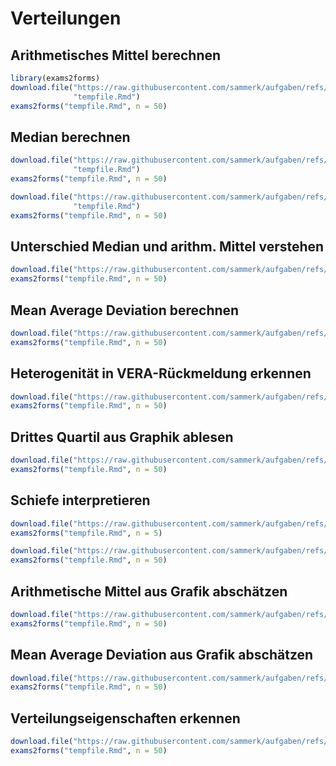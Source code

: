 # Verteilungen
## Arithmetisches Mittel berechnen
```r
library(exams2forms)
download.file("https://raw.githubusercontent.com/sammerk/aufgaben/refs/heads/master/verteilungen/Arithmetisches_Mittel_berechnen/exams/Arithmetisches_Mittel_berechnen.Rmd",
              "tempfile.Rmd")
exams2forms("tempfile.Rmd", n = 50)
```

## Median berechnen
```r
download.file("https://raw.githubusercontent.com/sammerk/aufgaben/refs/heads/master/verteilungen/Median_berechnen_ungerade_Anzahl/exams/Median_berechnen_ungeradeAnzahl.Rmd",
              "tempfile.Rmd")
exams2forms("tempfile.Rmd", n = 50)
```

```r
download.file("https://raw.githubusercontent.com/sammerk/aufgaben/refs/heads/master/verteilungen/Median_berechnen_geradeAnzahl_mitParameter/exams/Median_berechnen_geradeAnzahl.Rmd",
              "tempfile.Rmd")
exams2forms("tempfile.Rmd", n = 50)
```

## Unterschied Median und arithm. Mittel verstehen
```r
download.file("https://raw.githubusercontent.com/sammerk/aufgaben/refs/heads/master/verteilungen/Datenreihe_ergaenzen_MEAN_ungleich_MEDIAN/exams/Datenreihe_ergaenzen_MEAN_ungleich_Median.Rmd", "tempfile.Rmd")
exams2forms("tempfile.Rmd", n = 50)
```

## Mean Average Deviation berechnen
```r
download.file("https://raw.githubusercontent.com/sammerk/aufgaben/refs/heads/master/verteilungen/AD_berechnen/exams/AD_berechnen.Rmd", "tempfile.Rmd")
exams2forms("tempfile.Rmd", n = 50)
```

## Heterogenität in VERA-Rückmeldung erkennen
```r
download.file("https://raw.githubusercontent.com/sammerk/aufgaben/refs/heads/master/verteilungen/Streuung_in_Kompetenzstufen_erkennen/exams/Streuung_in_Kompetenzstufen_erkennen.Rmd", "tempfile.Rmd")
exams2forms("tempfile.Rmd", n = 50)
```

## Drittes Quartil aus Graphik ablesen
```r
download.file("https://raw.githubusercontent.com/sammerk/aufgaben/refs/heads/master/verteilungen/Q3_guessing_reading_SC/exams/Q3_guessing_reading_SC.Rmd", "tempfile.Rmd")
exams2forms("tempfile.Rmd", n = 50)
```

## Schiefe interpretieren
```r
download.file("https://raw.githubusercontent.com/sammerk/aufgaben/refs/heads/master/verteilungen/Schiefe_als_differentielle_Streuung_derMediansplitgruppen_erkennen/exams/Schiefe_als_differentielle_Streuung_derMediansplitgruppen_erkennen.Rmd", "tempfile.Rmd")
exams2forms("tempfile.Rmd", n = 5)
```

```r
download.file("https://raw.githubusercontent.com/sammerk/aufgaben/refs/heads/master/verteilungen/Diff_MeanMedian_in_schiefen_Verteilungen_erkennen/exams/Diff_MeanMedian_in_schiefen_Verteilungen_erkennen.Rmd", "tempfile.Rmd")
exams2forms("tempfile.Rmd", n = 50)
```

## Arithmetische Mittel aus Grafik abschätzen
```r
download.file("https://raw.githubusercontent.com/sammerk/aufgaben/refs/heads/master/verteilungen/Mean_guessing_reading_SC/exams/Mean_guessing_SC.Rmd", "tempfile.Rmd")
exams2forms("tempfile.Rmd", n = 50)
```

## Mean Average Deviation aus Grafik abschätzen
```r
download.file("https://raw.githubusercontent.com/sammerk/aufgaben/refs/heads/master/verteilungen/MAD_guessing_SC/exams/MAD_guessing_SC.Rmd", "tempfile.Rmd")
exams2forms("tempfile.Rmd", n = 50)
```

## Verteilungseigenschaften erkennen
```r
download.file("https://raw.githubusercontent.com/sammerk/aufgaben/refs/heads/master/verteilungen/Mean_median_Q1_IQR_sd_aus_grafik_abschaetzen/exams/Mean_median_Q1_IQR_sd_aus_grafik_abschaetzen.Rmd", "tempfile.Rmd")
exams2forms("tempfile.Rmd", n = 50)
```